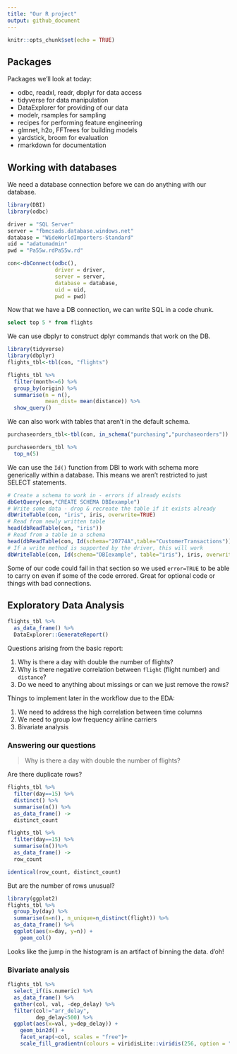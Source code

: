 ```yaml
---
title: "Our R project"
output: github_document
---
```


```r
knitr::opts_chunk$set(echo = TRUE)
```

## Packages
Packages we'll look at today:

- odbc, readxl, readr, dbplyr for data access
- tidyverse for data manipulation
- DataExplorer for providing of our data
- modelr, rsamples for sampling
- recipes for performing feature engineering 
- glmnet, h2o, FFTrees for building models
- yardstick, broom for evaluation
- rmarkdown for documentation

## Working with databases
We need a database connection before we can do anything with our database.
```r
library(DBI)
library(odbc)

driver = "SQL Server" 
server = "fbmcsads.database.windows.net"
database = "WideWorldImporters-Standard"
uid = "adatumadmin"
pwd = "Pa55w.rdPa55w.rd"

con<-dbConnect(odbc(),
               driver = driver, 
               server = server,
               database = database,
               uid = uid,
               pwd = pwd)
```


Now that we have a DB connection, we can write SQL in a code chunk.
```sql
select top 5 * from flights
```

We can use dbplyr to construct dplyr commands that work on the DB.
```r
library(tidyverse)
library(dbplyr)
flights_tbl<-tbl(con, "flights")

flights_tbl %>% 
  filter(month<=6) %>% 
  group_by(origin) %>% 
  summarise(n = n(), 
            mean_dist= mean(distance)) %>% 
  show_query()
```

We can also work with tables that aren't in the default schema.
```r
purchaseorders_tbl<-tbl(con, in_schema("purchasing","purchaseorders"))

purchaseorders_tbl %>% 
  top_n(5)
```

We can use the `Id()` function from DBI to work with schema more generically within a database. This means we aren't restricted to just SELECT statements.

```r
# Create a schema to work in - errors if already exists
dbGetQuery(con,"CREATE SCHEMA DBIexample")
# Write some data - drop & recreate the table if it exists already
dbWriteTable(con, "iris", iris, overwrite=TRUE) 
# Read from newly written table
head(dbReadTable(con, "iris"))
# Read from a table in a schema
head(dbReadTable(con, Id(schema="20774A",table="CustomerTransactions")))
# If a write method is supported by the driver, this will work
dbWriteTable(con, Id(schema="DBIexample", table="iris"), iris, overwrite=TRUE)
```

Some of our code could fail in that section so we used `error=TRUE` to be able to carry on even if some of the code errored. Great for optional code or things with bad connections.

## Exploratory Data Analysis

```r
flights_tbl %>% 
  as_data_frame() %>% 
  DataExplorer::GenerateReport()
```

Questions arising from the basic report:

1. Why is there a day with double the number of flights?
3. Why is there negative correlation between `flight` (flight number) and `distance`?
4. Do we need to anything about missings or can we just remove the rows?

Things to implement later in the workflow due to the EDA:

1. We need to address the high correlation between time columns
2. We need to group low frequency airline carriers
3. Bivariate analysis

### Answering our questions

> Why is there a day with double the number of flights?

Are there duplicate rows?

```r
flights_tbl %>% 
  filter(day==15) %>% 
  distinct() %>% 
  summarise(n()) %>% 
  as_data_frame() ->
  distinct_count

flights_tbl %>% 
  filter(day==15) %>% 
  summarise(n())%>% 
  as_data_frame() ->
  row_count

identical(row_count, distinct_count)

```


But are the number of rows unusual?
```r
library(ggplot2)
flights_tbl %>% 
  group_by(day) %>% 
  summarise(n=n(), n_unique=n_distinct(flight)) %>% 
  as_data_frame() %>% 
  ggplot(aes(x=day, y=n)) +
    geom_col()
```
Looks like the jump in the histogram is an artifact of binning the data. d'oh!


### Bivariate analysis
```r
flights_tbl %>% 
  select_if(is.numeric) %>% 
  as_data_frame() %>% 
  gather(col, val, -dep_delay) %>% 
  filter(col!="arr_delay",
         dep_delay<500) %>% 
  ggplot(aes(x=val, y=dep_delay)) +
    geom_bin2d() +
    facet_wrap(~col, scales = "free")+
    scale_fill_gradientn(colours = viridisLite::viridis(256, option = "D"))
```


